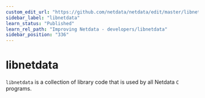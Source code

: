 ```yaml
---
custom_edit_url: "https://github.com/netdata/netdata/edit/master/libnetdata/README.md"
sidebar_label: "libnetdata"
learn_status: "Published"
learn_rel_path: "Improving Netdata - developers/libnetdata"
sidebar_position: "336"
---
```



# libnetdata

`libnetdata` is a collection of library code that is used by all Netdata `C` programs.



